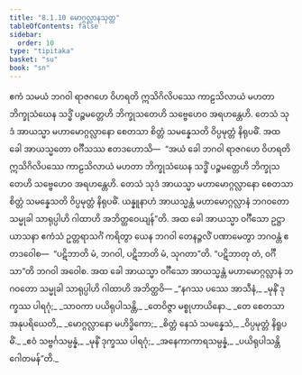 ```yaml
---
title: "8.1.10 မောဂ္ဂလ္လာနသုတ္တ"
tableOfContents: false
sidebar:
  order: 10
type: "tipitaka"
basket: "su"
book: "sn"
---
```



<DynamicBreadcrumb />

<Division number="218" book="sn" e="ch" v="18" p="310">

<Paragraph number="1361" book="sn">
ဧကံ သမယံ ဘဂဝါ ရာဇဂဟေ ဝိဟရတိ ဣသိဂိလိပဿေ ကာဠသိလာယံ မဟတာ ဘိက္ခုသံဃေန သဒ္ဓိံ ပဉ္စမတ္တေဟိ ဘိက္ခုသတေဟိ သဗ္ဗေဟေဝ အရဟန္တေဟိ. တေသံ သုဒံ အာယသ္မာ မဟာမောဂ္ဂလ္လာနော စေတသာ စိတ္တံ သမန္နေသတိ ဝိပ္ပမုတ္တံ နိရုပဓိံ. အထ ခေါ အာယသ္မတော ဝင်္ဂီသဿ ဧတဒဟောသိ—  “အယံ ခေါ ဘဂဝါ ရာဇဂဟေ ဝိဟရတိ ဣသိဂိလိပဿေ ကာဠသိလာယံ မဟတာ ဘိက္ခုသံဃေန သဒ္ဓိံ ပဉ္စမတ္တေဟိ ဘိက္ခုသတေဟိ သဗ္ဗေဟေဝ အရဟန္တေဟိ. တေသံ သုဒံ အာယသ္မာ မဟာမောဂ္ဂလ္လာနော စေတသာ စိတ္တံ သမန္နေသတိ ဝိပ္ပမုတ္တံ နိရုပဓိံ. ယန္နူနာဟံ အာယသ္မန္တံ မဟာမောဂ္ဂလ္လာနံ ဘဂဝတော သမ္မုခါ သာရုပ္ပါဟိ ဂါထာဟိ အဘိတ္ထဝေယျန်”တိ.
</Paragraph>

<Paragraph number="1362" book="sn">
အထ ခေါ အာယသ္မာ ဝင်္ဂီသော ဥဋ္ဌာယာသနာ ဧကံသံ ဥတ္တရာသင်္ဂံ ကရိတွာ ယေန ဘဂဝါ တေနဉ္ဇလိံ ပဏာမေတွာ ဘဂဝန္တံ ဧတဒဝေါစ—  “ပဋိဘာတိ မံ, ဘဂဝါ, ပဋိဘာတိ မံ, သုဂတာ”တိ. “ပဋိဘာတု တံ, ဝင်္ဂီသာ”တိ ဘဂဝါ အဝေါစ. အထ ခေါ အာယသ္မာ ဝင်္ဂီသော အာယသ္မန္တံ မဟာမောဂ္ဂလ္လာနံ ဘဂဝတော သမ္မုခါ သာရုပ္ပါဟိ ဂါထာဟိ အဘိတ္ထဝိ—
</Paragraph>

<Paragraph number="1363" type="verses" book="sn">
_“နဂဿ ပဿေ အာသီနံ,_  
_မုနိံ ဒုက္ခဿ ပါရဂုံ;_  
_သာဝကာ ပယိရုပါသန္တိ,_  
_တေဝိဇ္ဇာ မစ္စုဟာယိနော._  

</Paragraph>

<Paragraph number="1364" type="verses" book="sn">
_တေ စေတသာ အနုပရိယေတိ,_  
_မောဂ္ဂလ္လာနော မဟိဒ္ဓိကော;_  
_စိတ္တံ နေသံ သမန္နေသံ,_  
_ဝိပ္ပမုတ္တံ နိရူပဓိံ._  

</Paragraph>

<Paragraph number="1365" type="verses" book="sn">
_ဧဝံ သဗ္ဗင်္ဂသမ္ပန္နံ,_  
_မုနိံ ဒုက္ခဿ ပါရဂုံ;_  
_အနေကာကာရသမ္ပန္နံ,_  
_ပယိရုပါသန္တိ ဂေါတမန်”တိ._
</Paragraph>
</Division>